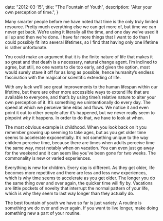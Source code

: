   date: "2012-03-15",
  title: "The Fountain of Youth",
  description: "Alter your own perception of time.",
}

Many smarter people before me have noted that time is the only truly limited resource. Pretty much everything else we can get more of, but time we can never get back. We’re using it literally all the time, and one day we’ve used it all up and then we’re done. I have far more things that I want to do than I could possibly fit into several lifetimes, so I find that having only one lifetime is rather unfortunate.

You could make an argument that it is the finite nature of life that makes it so great and that death is a necessary, natural change agent. I’m inclined to agree, but still, no one wants to die too early, and given the option, most would surely stave it off for as long as possible, hence humanity’s endless fascination with the magical or scientific extending of life.

With any luck we’ll see great improvements to the human lifespan within our lifetime, but there are other more accessible ways to extend life that are available to everyone, and that’s by using time’s relative nature to alter your own perception of it. It’s something we unintentionally do every day. The speed at which we perceive time ebbs and flows. We notice it and even point it out to other people after it’s happened, but we never really seem to pinpoint _why_ it happens. In order to do that, we have to look at when.

The most obvious example is childhood. When you look back on it you remember growing up seeming to take ages, but as you get older time seems to accelerate exponentially. It’s not something unique to the way children perceive time, because there are times when adults perceive time the same way, most notably when on vacation. You can even just go away for the weekend and it can seem like you’ve been gone for two weeks. The commonality is new or varied experiences.

Everything is new for children. Every day is different. As they get older, life becomes more repetitive and there are less and less new experiences, which is why time seems to accelerate as you get older. The longer you do the same thing over and over again, the quicker time will fly by. Vacations are little pockets of novelty that interrupt the normal pattern of your life, which is why they seem to last way longer than they actually do.

The best fountain of youth we have so far is just variety. A routine is something we do over and over again. If you want to live longer, make doing something new a part of your routine.
